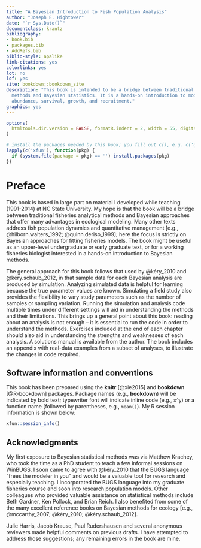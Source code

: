 ```yaml
--- 
title: "A Bayesian Introduction to Fish Population Analysis"
author: "Joseph E. Hightower"
date: "`r Sys.Date()`"
documentclass: krantz
bibliography:
- book.bib
- packages.bib
- AddRefs.bib
biblio-style: apalike
link-citations: yes
colorlinks: yes
lot: no
lof: yes
site: bookdown::bookdown_site
description: "This book is intended to be a bridge between traditional fisheries analytical
  methods and Bayesian statistics. It is a hands-on introduction to models for estimating
  abundance, survival, growth, and recruitment."
graphics: yes
---
```


```r
options(
  htmltools.dir.version = FALSE, formatR.indent = 2, width = 55, digits = 4
)

# install the packages needed by this book; you fill out c(), e.g. c('ggplot2', 'dplyr')
lapply(c('xfun'), function(pkg) {
  if (system.file(package = pkg) == '') install.packages(pkg)
})
```

# Preface {-}

This book is based in large part on material I developed while teaching (1991-2014) at NC State University. My hope is that the book will be a bridge between traditional fisheries analytical methods and Bayesian approaches that offer many advantages in ecological modeling. Many other texts address fish population dynamics and quantitative management [e.g., @hilborn.walters_1992; @quinn.deriso_1999]; here the focus is strictly on Bayesian approaches for fitting fisheries models. The book might be useful as an upper-level undergraduate or early graduate text, or for a working fisheries biologist interested in a hands-on introduction to Bayesian methods.

The general approach for this book follows that used by @kéry_2010 and @kéry.schaub_2012, in that sample data for each Bayesian analysis are produced by simulation. Analyzing simulated data is helpful for learning because the true parameter values are known. Simulating a field study also provides the flexibility to vary study parameters such as the number of samples or sampling variation. Running the simulation and analysis code multiple times under different settings will aid in understanding the methods and their limitations. This brings up a general point about this book: reading about an analysis is not enough -- it is essential to run the code in order to understand the methods. Exercises included at the end of each chapter should also aid in understanding the strengths and weaknesses of each analysis. A solutions manual is available from the author. The book includes an appendix with real-data examples from a subset of analyses, to illustrate the changes in code required.

## Software information and conventions {-}

This book has been prepared using the **knitr** [@xie2015] and **bookdown** [@R-bookdown] packages. Package names (e.g., **bookdown**) will be indicated by bold text; typewriter font will indicate inline code (e.g., `x^y`) or a function name (followed by parentheses, e.g., <code>mean()</code>).  My R session information is shown below:

```r
xfun::session_info()
```

## Acknowledgments {-}

My first exposure to Bayesian statistical methods was via Matthew Krachey, who took the time as a PhD student to teach a few informal sessions on WinBUGS. I soon came to agree with @kéry_2010 that the BUGS language "frees the modeler in you" and would be a valuable tool for research and especially teaching. I incorporated the BUGS language into my graduate fisheries course and soon into research population models. Other colleagues who provided valuable assistance on statistical methods include Beth Gardner, Ken Pollock, and Brian Reich. I also benefited from some of the many excellent reference books on Bayesian methods for ecology [e.g., @mccarthy_2007; @kéry_2010; @kéry.schaub_2012].

Julie Harris, Jacob Krause, Paul Rudershausen and several anonymous reviewers made helpful comments on previous drafts. I have attempted to address those suggestions; any remaining errors in the book are mine.

